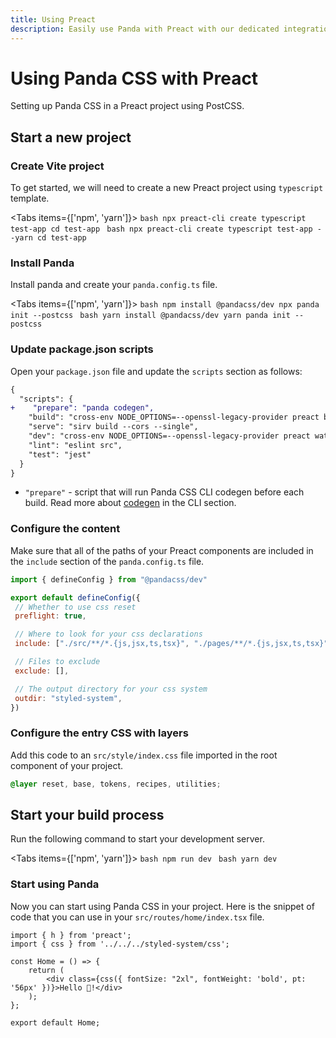 ```yaml
---
title: Using Preact
description: Easily use Panda with Preact with our dedicated integration.
---
```


# Using Panda CSS with Preact

Setting up Panda CSS in a Preact project using PostCSS.

## Start a new project

<Steps>

### Create Vite project

To get started, we will need to create a new Preact project using `typescript` template.

<Tabs items={['npm', 'yarn']}>
  <Tab>
    ```bash
    npx preact-cli create typescript test-app
    cd test-app
    ```
  </Tab>
  <Tab>
    ```bash
    npx preact-cli create typescript test-app --yarn
    cd test-app
    ```
  </Tab>
</Tabs>


### Install Panda

Install panda and create your `panda.config.ts` file.

<Tabs items={['npm', 'yarn']}>
  <Tab>
    ```bash
    npm install @pandacss/dev
    npx panda init --postcss
    ```
  </Tab>
  <Tab>
    ```bash
    yarn install @pandacss/dev
    yarn panda init --postcss
    ```
  </Tab>
</Tabs>

### Update package.json scripts

Open your `package.json` file and update the `scripts` section as follows:

```diff {3} filename="package.json"
{
  "scripts": {
+    "prepare": "panda codegen",
    "build": "cross-env NODE_OPTIONS=--openssl-legacy-provider preact build",
    "serve": "sirv build --cors --single",
    "dev": "cross-env NODE_OPTIONS=--openssl-legacy-provider preact watch",
    "lint": "eslint src",
    "test": "jest"
  }
}
```
- `"prepare"` - script that will run Panda CSS CLI codegen before each build. Read more about [codegen](/docs/references/cli#panda-codegen) in the CLI section.

### Configure the content

Make sure that all of the paths of your Preact components are included in the `include` section of the `panda.config.ts` file.

```js {8, 17} filename="panda.config.ts"
import { defineConfig } from "@pandacss/dev"

export default defineConfig({
 // Whether to use css reset
 preflight: true,

 // Where to look for your css declarations
 include: ["./src/**/*.{js,jsx,ts,tsx}", "./pages/**/*.{js,jsx,ts,tsx}"],

 // Files to exclude
 exclude: [],

 // The output directory for your css system
 outdir: "styled-system",
})
```

### Configure the entry CSS with layers

Add this code to an `src/style/index.css` file imported in the root component of your project.

```css filename="src/style/index.css"
@layer reset, base, tokens, recipes, utilities;
```

## Start your build process

Run the following command to start your development server.

<Tabs items={['npm', 'yarn']}>
  <Tab>
    ```bash
    npm run dev
    ```
  </Tab>
  <Tab>
    ```bash
    yarn dev
    ```
  </Tab>
</Tabs>

### Start using Panda

Now you can start using Panda CSS in your project.
Here is the snippet of code that you can use in your `src/routes/home/index.tsx` file.

```tsx filename="src/routes/home/index.tsx"
import { h } from 'preact';
import { css } from '../../../styled-system/css';

const Home = () => {
	return (
		<div class={css({ fontSize: "2xl", fontWeight: 'bold', pt: '56px' })}>Hello 🐼!</div>
	);
};

export default Home;
```

</Steps>
